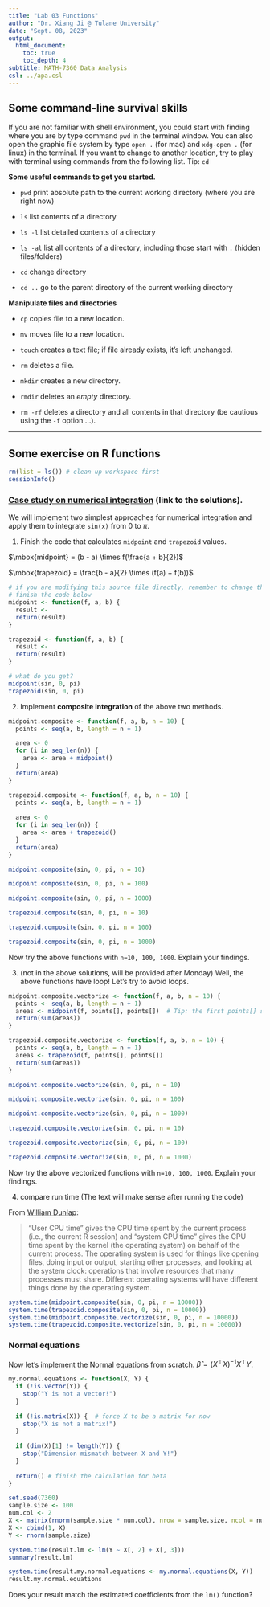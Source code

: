 ```yaml
---
title: "Lab 03 Functions"
author: "Dr. Xiang Ji @ Tulane University"
date: "Sept. 08, 2023"
output:
  html_document:
    toc: true
    toc_depth: 4  
subtitle: MATH-7360 Data Analysis
csl: ../apa.csl
---
```


## Some command-line survival skills

If you are not familiar with shell environment,
you could start with finding where you are by type command `pwd` in the terminal window.
You can also open the graphic file system by type `open .` (for mac) and `xdg-open .` (for linux) in the terminal.
If you want to change to another location, try to play with terminal using commands from the following list.  Tip: `cd`
  
  **Some useful commands to get you started.**
  
  - `pwd` print absolute path to the current working directory (where you are right now) 
  
  - `ls` list contents of a directory 
  
  - `ls -l` list detailed contents of a directory 
  
  - `ls -al` list all contents of a directory, including those start with `.` (hidden files/folders) 
  
  - `cd` change directory 
  
  - `cd ..` go to the parent directory of the current working directory
  
  
**Manipulate files and directories**
  
  - `cp` copies file to a new location.
  
  - `mv` moves file to a new location.
  
  - `touch` creates a text file; if file already exists, it's left unchanged.
  
  - `rm` deletes a file.
  
  - `mkdir` creates a new directory.
  
  - `rmdir` deletes an _empty_ directory.
  
  - `rm -rf` deletes a directory and all contents in that directory (be cautious using the `-f` option ...).


<!-- 3. Now let's finish your first git training by pushing your first commit.  We will discuss Git on next Wednesday class. -->

<!--    1. In the terminal window, change directory to your git repository by `cd Math-7360-FirstName-LastName`. -->

<!--    2. Edit the README.md file.  You can do this by open the file with the text editing software `nano` with command `nano README.md` -->

-----------------------------------------------------------------------

## Some exercise on R functions

```r
rm(list = ls()) # clean up workspace first
sessionInfo()
```

### [Case study on numerical integration](http://adv-r.had.co.nz/Functional-programming.html#numerical-integration) (link to the solutions).

We will implement two simplest approaches for numerical integration and apply them to integrate `sin(x)` from $0$ to $\pi$.

1. Finish the code that calculates `midpoint` and `trapezoid` values.

$\mbox{midpoint} = (b - a) \times f(\frac{a + b}{2})$

$\mbox{trapezoid} = \frac{b - a}{2} \times (f(a) + f(b))$

```r
# if you are modifying this source file directly, remember to change the above flag to eval=TRUE
# finish the code below
midpoint <- function(f, a, b) {
  result <- 
  return(result)
}

trapezoid <- function(f, a, b) {
  result <-
  return(result)
}

# what do you get?
midpoint(sin, 0, pi)
trapezoid(sin, 0, pi)
```

2. Implement **composite integration** of the above two methods.

```r
midpoint.composite <- function(f, a, b, n = 10) {
  points <- seq(a, b, length = n + 1)

  area <- 0
  for (i in seq_len(n)) {
    area <- area + midpoint()
  }
  return(area)
}

trapezoid.composite <- function(f, a, b, n = 10) {
  points <- seq(a, b, length = n + 1)
  
  area <- 0
  for (i in seq_len(n)) {
    area <- area + trapezoid()
  }
  return(area)
}

midpoint.composite(sin, 0, pi, n = 10)

midpoint.composite(sin, 0, pi, n = 100)

midpoint.composite(sin, 0, pi, n = 1000)

trapezoid.composite(sin, 0, pi, n = 10)

trapezoid.composite(sin, 0, pi, n = 100)

trapezoid.composite(sin, 0, pi, n = 1000)
```

Now try the above functions with `n=10, 100, 1000`.  Explain your findings.

3. (not in the above solutions, will be provided after Monday) Well, the above functions have loop! Let's try to avoid loops.

```r
midpoint.composite.vectorize <- function(f, a, b, n = 10) {
  points <- seq(a, b, length = n + 1)
  areas <- midpoint(f, points[], points[])  # Tip: the first points[] should be the list of all a's and the second points[] should be the list of all b's
  return(sum(areas))
}

trapezoid.composite.vectorize <- function(f, a, b, n = 10) {
  points <- seq(a, b, length = n + 1)
  areas <- trapezoid(f, points[], points[])
  return(sum(areas))
}

midpoint.composite.vectorize(sin, 0, pi, n = 10)

midpoint.composite.vectorize(sin, 0, pi, n = 100)

midpoint.composite.vectorize(sin, 0, pi, n = 1000)

trapezoid.composite.vectorize(sin, 0, pi, n = 10)

trapezoid.composite.vectorize(sin, 0, pi, n = 100)

trapezoid.composite.vectorize(sin, 0, pi, n = 1000)
```

Now try the above vectorized functions with `n=10, 100, 1000`.  Explain your findings.

4. compare run time (The text will make sense after running the code)

From [William Dunlap](http://r.789695.n4.nabble.com/Meaning-of-proc-time-td2303263.html#a2306691):

> "User CPU time" gives the CPU time spent by the current 
process (i.e., the current R session) and "system CPU time" 
gives the CPU time spent by the kernel (the operating 
system) on behalf of the current process.  The operating 
system is used for things like opening files, doing 
input or output, starting other processes, and looking at 
the system clock:  operations that involve resources that many 
processes must share.  Different operating systems will 
have different things done by the operating system.

```r
system.time(midpoint.composite(sin, 0, pi, n = 10000))
system.time(trapezoid.composite(sin, 0, pi, n = 10000))
system.time(midpoint.composite.vectorize(sin, 0, pi, n = 10000))
system.time(trapezoid.composite.vectorize(sin, 0, pi, n = 10000))
```


### Normal equations

Now let's implement the Normal equations from scratch.
$\hat{\beta} = (X^{\top}X)^{-1}X^{\top}Y$.

```r
my.normal.equations <- function(X, Y) {
  if (!is.vector(Y)) {
    stop("Y is not a vector!")
  }
  
  if (!is.matrix(X)) {  # force X to be a matrix for now
    stop("X is not a matrix!")
  }
  
  if (dim(X)[1] != length(Y)) {
    stop("Dimension mismatch between X and Y!")
  }
  
  return() # finish the calculation for beta
}

set.seed(7360)
sample.size <- 100
num.col <- 2
X <- matrix(rnorm(sample.size * num.col), nrow = sample.size, ncol = num.col)
X <- cbind(1, X)
Y <- rnorm(sample.size)

system.time(result.lm <- lm(Y ~ X[, 2] + X[, 3]))
summary(result.lm)

system.time(result.my.normal.equations <- my.normal.equations(X, Y))
result.my.normal.equations

```

Does your result match the estimated coefficients from the `lm()` function?
